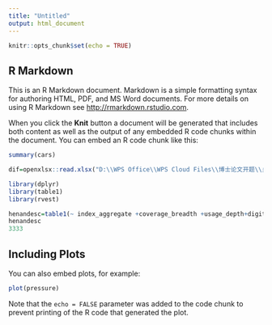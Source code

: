 ```yaml
---
title: "Untitled"
output: html_document
---
```


```r
knitr::opts_chunk$set(echo = TRUE)
```

## R Markdown

This is an R Markdown document. Markdown is a simple formatting syntax for authoring HTML, PDF, and MS Word documents. For more details on using R Markdown see <http://rmarkdown.rstudio.com>.

When you click the **Knit** button a document will be generated that includes both content as well as the output of any embedded R code chunks within the document. You can embed an R code chunk like this:

```r
summary(cars)

dif=openxlsx::read.xlsx("D:\\WPS Office\\WPS Cloud Files\\博士论文开题\\乡村企业的生存与发展问题研究\\基于河南省的初步研究结果\\北京大学数字普惠金融指数（PKU-DFIIC）2011_2020.xlsx",6)

library(dplyr)
library(table1)
library(rvest)

henandesc=table1(~ index_aggregate +coverage_breadth +usage_depth+digitization_level|year, data=filter(dif,prov_name=='河南省',!grepl('区',county_name_year14),year>2010), overall = F)
henandesc
3333
```

## Including Plots

You can also embed plots, for example:

```r
plot(pressure)
```

Note that the `echo = FALSE` parameter was added to the code chunk to prevent printing of the R code that generated the plot.
